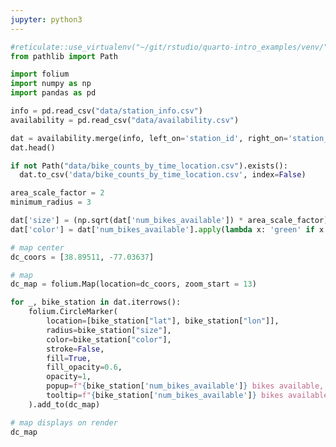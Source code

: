 ```yaml
---
jupyter: python3
---
```


```python
#reticulate::use_virtualenv("~/git/rstudio/quarto-intro_examples/venv/")
from pathlib import Path

import folium
import numpy as np
import pandas as pd

info = pd.read_csv("data/station_info.csv")
availability = pd.read_csv("data/availability.csv")

dat = availability.merge(info, left_on='station_id', right_on='station_id')
dat.head()

if not Path("data/bike_counts_by_time_location.csv").exists():
  dat.to_csv('data/bike_counts_by_time_location.csv', index=False)
```

```python
area_scale_factor = 2
minimum_radius = 3

dat['size'] = (np.sqrt(dat['num_bikes_available']) * area_scale_factor) + minimum_radius
dat['color'] = dat['num_bikes_available'].apply(lambda x: 'green' if x > 0 else 'red')
```

```python
# map center
dc_coors = [38.89511, -77.03637]

# map
dc_map = folium.Map(location=dc_coors, zoom_start = 13)
```

```python
for _, bike_station in dat.iterrows():
    folium.CircleMarker(
        location=[bike_station["lat"], bike_station["lon"]],
        radius=bike_station["size"],
        color=bike_station["color"],
        stroke=False,
        fill=True,
        fill_opacity=0.6,
        opacity=1,
        popup=f"{bike_station['num_bikes_available']} bikes available, radius: {bike_station['size']}",
        tooltip=f"{bike_station['num_bikes_available']} bikes available",
    ).add_to(dc_map)

# map displays on render
dc_map
```
